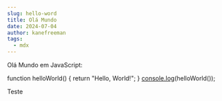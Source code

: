 ```yaml
---
slug: hello-word
title: Olá Mundo
date: 2024-07-04
author: kanefreeman
tags:
  - mdx
---
```

Olá Mundo em JavaScript:

function helloWorld() { return "Hello, World!"; } [console.log](console.log)(helloWorld());

Teste
